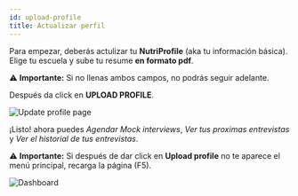 ```yaml
---
id: upload-profile
title: Actualizar perfil
---
```


Para empezar, deberás actulizar tu **NutriProfile** (aka tu información básica). Elige tu escuela y sube tu resume **en formato pdf**. 

:warning: **Importante:** Si no llenas ambos campos, no podrás seguir adelante.

Después da click en **UPLOAD PROFILE**.

![Update profile page](/img/docs/yaos/interviewee/mock-interview/update-profile-data.jpg)


¡Listo! ahora puedes *Agendar Mock interviews*, *Ver tus proximas entrevistas* y *Ver el historial de tus entrevistas*.

:warning: **Importante:** Si después de dar click en **Upload profile** no te aparece el menú principal, recarga la página (F5).

![Dashboard](/img/docs/yaos/interviewee/mock-interview/dashboard.png)


